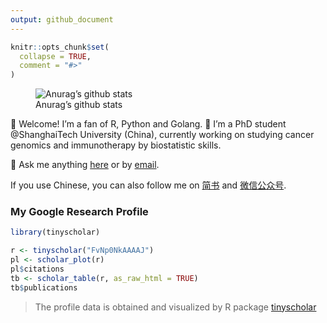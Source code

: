```yaml
---
output: github_document
---
```


<!-- README.md is generated from README.Rmd. Please edit that file -->

```r
knitr::opts_chunk$set(
  collapse = TRUE,
  comment = "#>"
)
```

![Anurag's github stats](https://github-readme-stats.vercel.app/api?username=ShixiangWang&show_icons=true)

 👋  Welcome! I'm a fan of R, Python and Golang. 🔭 I’m a PhD student @ShanghaiTech University (China), currently working on studying cancer genomics and immunotherapy by biostatistic skills.
 
 💬  Ask me anything [here](https://github.com/ShixiangWang/MessageBoard/issues) or by [email](mailto:https://github.com/ShixiangWang/MessageBoard/issues).
 
 If you use Chinese, you can also follow me on [简书](https://www.jianshu.com/u/b6608e27dc74) and [微信公众号](https://shixiangwang.github.io/home/logo/qrcode.jpg).

### My Google Research Profile

```r
library(tinyscholar)

r <- tinyscholar("FvNp0NkAAAAJ")
pl <- scholar_plot(r)
pl$citations
tb <- scholar_table(r, as_raw_html = TRUE)
tb$publications
```

> The profile data is obtained and visualized by R package [tinyscholar](https://github.com/ShixiangWang/tinyscholar)